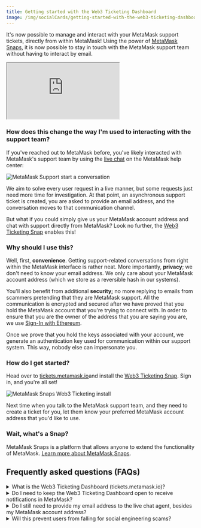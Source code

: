 ```yaml
---
title: Getting started with the Web3 Ticketing Dashboard
image: /img/socialCards/getting-started-with-the-web3-ticketing-dashboard.jpg
---
```



<CustomLayout />

It's now possible to manage and interact with your MetaMask support tickets, directly from within MetaMask! Using the power of [MetaMask Snaps,](/metamask-snaps/getting-started-with-metamask-snaps) it is now possible to stay in touch with the MetaMask support team without having to interact by email.

<div class="center-container">
  <div class="video-container">
    <iframe
      class="video-iframe"
      src="https://www.loom.com/embed/1fac2801628043e3a92d7227fb0a7f1c"
      title="What is MetaMask?"
      allow="accelerometer; autoplay; clipboard-write; encrypted-media; gyroscope; picture-in-picture; web-share"
      allowFullScreen
    ></iframe>
  </div>
</div>

### How does this change the way I'm used to interacting with the support team?

If you've reached out to MetaMask before, you've likely interacted with MetaMask's support team by using the [live chat](/getting-started/how-to-contact-metamask-support) on the MetaMask help center:

<div class="center-container">
  <div class="img-medium">
    <img
      src={
        require("../../img/metamask-snaps/getting-started-with-the-web3-ticketing-dashboard/22153716733467.png")
          .default
      }
      alt="MetaMask Support start a conversation"
    />
  </div>
</div>

We aim to solve every user request in a live manner, but some requests just need more time for investigation. At that point, an asynchronous support ticket is created, you are asked to provide an email address, and the conversation moves to that communication channel.

But what if you could simply give us your MetaMask account address and chat with support directly from MetaMask? Look no further, the [Web3 Ticketing Snap](https://tickets.metamask.io/) enables this!

### Why should I use this?

Well, first, **convenience**. Getting support-related conversations from right within the MetaMask interface is rather neat. More importantly, **privacy**; we don't need to know your email address. We only care about your MetaMask account address (which we store as a reversible hash in our systems).

You'll also benefit from additional **security;** no more replying to emails from scammers pretending that they are MetaMask support. All the communication is encrypted and secured after we have proved that you hold the MetaMask account that you're trying to connect with. In order to ensure that you are the owner of the address that you are saying you are, we use [Sign-In with Ethereum](https://docs.login.xyz/general-information/siwe-overview).

Once we prove that you hold the keys associated with your account, we generate an authentication key used for communication within our support system. This way, nobody else can impersonate you.

### **How do I get started?**

Head over to [tickets.metamask.io](https://tickets.metamask.io/)and install the [Web3 Ticketing Snap](https://snaps.metamask.io/snap/npm/consensys/web3tickets-snap/). Sign in, and you're all set!

<div class="center-container">
  <div class="img-large">
    <img
      src={
        require("../../img/metamask-snaps/getting-started-with-the-web3-ticketing-dashboard/22153716738331.png")
          .default
      }
      alt="MetaMask Snaps Web3 Ticketing install"
    />
  </div>
</div>

Next time when you talk to the MetaMask support team, and they need to create a ticket for you, let them know your preferred MetaMask account address that you'd like to use.

### Wait, what's a Snap?

MetaMask Snaps is a platform that allows anyone to extend the functionality of MetaMask. [Learn more about MetaMask Snaps](/metamask-snaps/getting-started-with-metamask-snaps).

## Frequently asked questions (FAQs)

<details>
<summary>What is the Web3 Ticketing Dashboard (tickets.metamask.io)?</summary>

<div>

The [Web3 Ticketing Dashboard](https://tickets.metamask.io/) allows you to install the Web3 Ticketing Snap, where you sign in with your desired MetaMask account and create the authentication token used for secure communication with the MetaMask support team.\

<div class="center-container">
  <div class="img-large">
    <img
      src={
        require("../../img/metamask-snaps/getting-started-with-the-web3-ticketing-dashboard/22153702502555.png")
          .default
      }
      alt="MetaMask Web3 ticketing snap page"
    />
  </div>
</div>

Once you're all set up, the Dashboard gives you an overview of the ticket(s) associated with your MetaMask account. This is also where you can interact with your open tickets.

<div class="center-container">
  <div class="img-large">
    <img
      src={
        require("../../img/metamask-snaps/getting-started-with-the-web3-ticketing-dashboard/22153716745755.png")
          .default
      }
      alt="MetaMask Web3 ticketing snap chat dashboard"
    />
  </div>
</div>

You can also adjust your notification preferences.

<div class="center-container">
  <div class="img-small">
    <img
      src={
        require("../../img/metamask-snaps/getting-started-with-the-web3-ticketing-dashboard/22153716753051.png")
          .default
      }
      alt="MetaMask Web3 ticketing snap notifications preferences"
    />
  </div>
</div>

There are two options:

- **Dialog box notification** - this option is enabled by default, and will pop up the ticket conversation directly in your MetaMask instance.

  <div class="center-container">
    <div class="img-small">
      <img
        src={
          require("../../img/metamask-snaps/getting-started-with-the-web3-ticketing-dashboard/22153702530075.png")
            .default
        }
        alt="MetaMask Web3 ticketing snap chat UI"
      />
    </div>
  </div>

- **Browser pop-up notification** - we recommend using the dialog box notification option; however, if you'd like to disable dialog box notifications, you can make use of browser pop-ups instead, and rely on the desktop notifications provided by your operating system. Ensure that you allow desktop notifications on your operating system, otherwise, notifications might not show up correctly.

It's worth mentioning that both of these options make use of [MetaMask notifications](/metamask-snaps/what-are-communication-snaps). If in doubt, you'll always be able to view your Web3 Ticketing notifications here:

<div class="center-container">
  <div class="img-small">
    <img
      src={
        require("../../img/metamask-snaps/getting-started-with-the-web3-ticketing-dashboard/22153702535451.png")
          .default
      }
      alt="MetaMask find snap notifications"
    />
  </div>
</div>

After clicking "Notifications", you'll be able to see any new notifications from the Web3 Ticketing Snap.

<div class="center-container">
  <div class="img-small">
    <img
      src={
        require("../../img/metamask-snaps/getting-started-with-the-web3-ticketing-dashboard/22153716767515.png")
          .default
      }
      alt="MetaMask Web3 ticketing snap notifications"
    />
  </div>
</div>

</div>
</details>

<details>
<summary>Do I need to keep the Web3 Ticketing Dashboard open to receive notifications in MetaMask?</summary>
<div>

No, just make sure to sign in for the first time to get the authentication key generated, then you are free to close it.

Since Metamask is a browser extension, the Snap notifications can only work while the browser is open. You can always double-check if there's been an update to your tickets by checking the in-app Metamask notifications or navigating to the [Web3 Ticketing Dashboard](https://tickets.metamask.io/).

</div>
</details>

<details>
<summary>Do I still need to provide my email address to the live chat agent, besides my MetaMask account address?</summary>
<div>

While we're battle-testing this new notification mechanism, we thought it would also be wise to keep email notifications active. So yes, initially, you'll have to provide both the email and MetaMask account addresses. In the future, it's going to be up to you if you'd like to provide both.

</div>
</details>

<details>
<summary>Will this prevent users from falling for social engineering scams?</summary>
<div>

We're aware that there are scammers out there who will try to trick you into going to fake sites or social media groups and make you think that you're talking to a real MetaMask support agent.

The Web3 Ticketing Snap can help alleviate this issue. Every Snap has to be allowlisted by MetaMask, which is only done after a thorough audit. Even if a scammer were to create a similar Snap, the Snap wouldn't be able to pass the audit, and, therefore, wouldn't be added to the allowlist.

**Always** check the URL of [tickets.metamask.io](https://tickets.metamask.io/) before signing in. **Never** share your private keys of secret recovery phrase with others.

</div>
</details>
